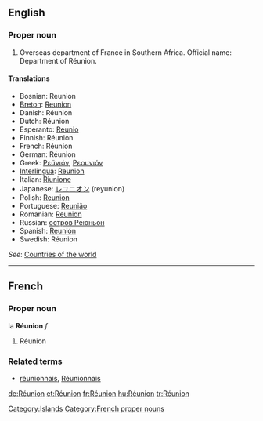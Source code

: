 ==English==
{{wikipedia}}

===Proper noun===
{{en-proper noun}}

# Overseas department of France in Southern Africa. Official name: Department of Réunion.

====Translations====
* Bosnian: Reunion {{m}}
* [[Breton]]: [[Reunion]]
* Danish: Réunion
* Dutch: Réunion
* Esperanto: [[Reunio]]
* Finnish: Réunion
* French: Réunion
* German: Réunion
* Greek: [[Ρεϋνιόν]], [[Ρεουνιόν]]
* [[Interlingua]]: [[Reunion]]
* Italian: [[Riunione]]
* Japanese: [[レユニオン]] (reyunion)
* Polish: [[Reunion]]
* Portuguese: [[Reunião]]
* Romanian: [[Reunion]] {{n}}
* Russian: [[остров Реюньон]]
* Spanish: [[Reunión]]
* Swedish: Réunion

''See'': [[Appendix:Countries of the world|Countries of the world]]
[[Category:Islands]]
----

==French==

===Proper noun===
la '''Réunion''' ''f''

# Réunion

===Related terms===
* [[réunionnais]], [[Réunionnais]]

[[Category:French proper nouns]]
[[de:Réunion]]
[[et:Réunion]]
[[fr:Réunion]]
[[hu:Réunion]]
[[tr:Réunion]]